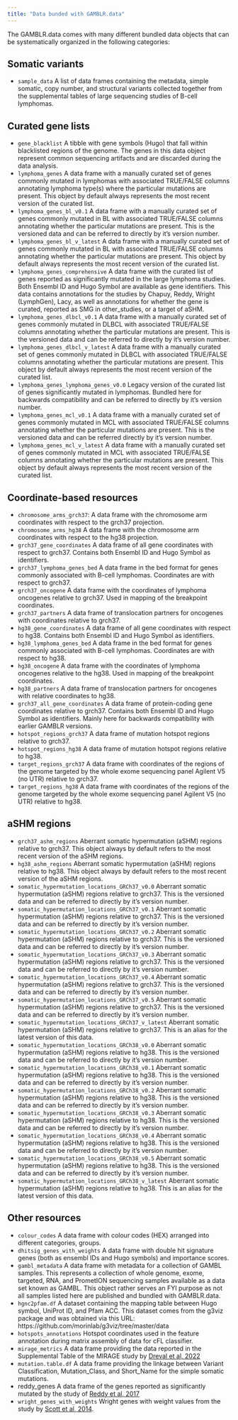 ```yaml
---
title: "Data bunded with GAMBLR.data"
---
```


The GAMBLR.data comes with many different bundled data objects that can be
systematically organized in the following categories:


## Somatic variants

* `sample_data` A list of data frames containing the metadata, simple somatic,
copy number, and structural variants collected together from the supplemental
tables of large sequencing studies of B-cell lymphomas.

## Curated gene lists

* `gene_blacklist` A tibble with gene symbols (Hugo) that fall within
blacklisted regions of the genome. The genes in this data object represent
common sequencing artifacts and are discarded during the data analysis.
* `lymphoma_genes`  A data frame with a manually curated set of genes commonly
mutated in lymphomas with associated TRUE/FALSE columns annotating lymphoma
type(s) where the particular mutations are present. This object by default always
represents the most recent version of the curated list.
* `lymphoma_genes_bl_v0.1` A data frame with a manually curated set of genes commonly
mutated in BL with associated TRUE/FALSE columns annotating whether the
particular mutations are present. This is the versioned data and can be referred to
directly by it's version number.
* `lymphoma_genes_bl_v_latest` A data frame with a manually curated set of genes
commonly mutated in BL with associated TRUE/FALSE columns annotating
whether the particular mutations are present. This object by default always
represents the most recent version of the curated list.
* `lymphoma_genes_comprehensive` A data frame with the curated list of genes
reported as significantly mutated in the large lymphoma studies. Both Ensembl ID
and Hugo Symbol are available as gene identifiers. This data contains annotations
for the studies by Chapuy, Reddy, Wright (LymphGen), Lacy, as well as annotations
for whether the gene is curated, reported as SMG in other_studies, or a target of aSHM.
* `lymphoma_genes_dlbcl_v0.1` A data frame with a manually curated set of genes
commonly mutated in DLBCL with associated TRUE/FALSE columns annotating
whether the particular mutations are present. This is the versioned data and
can be referred to directly by it's version number.
* `lymphoma_genes_dlbcl_v_latest` A data frame with a manually curated set of genes
commonly mutated in DLBCL with associated TRUE/FALSE columns annotating
whether the particular mutations are present. This object by default always
represents the most recent version of the curated list.
* `lymphoma_genes_lymphoma_genes_v0.0` Legacy version of the curated list of
genes significantly mutated in lymphomas. Bundled here for backwards compatibility
and can be referred to directly by it's version number.
* `lymphoma_genes_mcl_v0.1`  A data frame with a manually curated set of genes
commonly mutated in MCL with associated TRUE/FALSE columns annotating
whether the particular mutations are present. This is the versioned data and
can be referred directly by it's version number.
* `lymphoma_genes_mcl_v_latest` A data frame with a manually curated set of genes
commonly mutated in MCL with associated TRUE/FALSE columns annotating
whether the particular mutations are present. This object by default always
represents the most recent version of the curated list.

## Coordinate-based resources
* `chromosome_arms_grch37`: A data frame with the chromosome arm coordinates with
respect to the grch37 projection.
* `chromosome_arms_hg38` A data frame with the chromosome arm coordinates with
respect to the hg38 projection.
* `grch37_gene_coordinates` A data frame of all gene coordinates with respect to grch37. Contains
both Ensembl ID and Hugo Symbol as identifiers.
* `grch37_lymphoma_genes_bed` A data frame in the bed format for genes commonly
associated with B-cell lymphomas. Coordinates are with respect to grch37.
* `grch37_oncogene` A data frame with the coordinates of lymphoma oncogenes
relative to grch37. Used in mapping of the breakpoint coordinates.
* `grch37_partners` A data frame of translocation partners for oncogenes with
coordinates relative to grch37.
* `hg38_gene_coordinates` A data frame of all gene coordinates with respect to hg38. Contains
both Ensembl ID and Hugo Symbol as identifiers.
* `hg38_lymphoma_genes_bed` A data frame in the bed format for genes commonly
associated with B-cell lymphomas. Coordinates are with respect to hg38.
* `hg38_oncogene` A data frame with the coordinates of lymphoma oncogenes
relative to the hg38. Used in mapping of the breakpoint coordinates.
* `hg38_partners` A data frame of translocation partners for oncogenes with
relative coordinates to hg38.
* `grch37_all_gene_coordinates` A data frame of protein-coding gene coordinates relative to
grch37. Contains both Ensembl ID and Hugo Symbol as identifiers. Mainly here for
backwards compatibility with earlier GAMBLR versions.
* `hotspot_regions_grch37` A data frame of mutation hotspot regions relative to grch37.
* `hotspot_regions_hg38` A data frame of mutation hotspot regions relative to hg38.
* `target_regions_grch37` A data frame with coordinates of the regions
of the genome targeted by the whole exome sequencing panel Agilent V5
(no UTR) relative to grch37.
* `target_regions_hg38` A data frame with coordinates of the regions
of the genome targeted by the whole exome sequencing panel Agilent V5
(no UTR) relative to hg38.

## aSHM regions
* `grch37_ashm_regions` Aberrant somatic hypermutation (aSHM) regions relative
 to grch37. This object always by default refers to the most recent
version of the aSHM regions.
* `hg38_ashm_regions` Aberrant somatic hypermutation (aSHM) regions relative
 to hg38. This object always by default refers to the most recent
version of the aSHM regions.
* `somatic_hypermutation_locations_GRCh37_v0.0` Aberrant somatic hypermutation
(aSHM) regions relative to grch37. This is the versioned data and
can be referred to directly by it's version number.
* `somatic_hypermutation_locations_GRCh37_v0.1` Aberrant somatic hypermutation
(aSHM) regions relative to grch37. This is the versioned data and
can be referred to directly by it's version number.
* `somatic_hypermutation_locations_GRCh37_v0.2` Aberrant somatic hypermutation
(aSHM) regions relative to grch37. This is the versioned data and
can be referred to directly by it's version number.
* `somatic_hypermutation_locations_GRCh37_v0.3` Aberrant somatic hypermutation
(aSHM) regions relative to grch37. This is the versioned data and
can be referred to directly by it's version number.
* `somatic_hypermutation_locations_GRCh37_v0.4` Aberrant somatic hypermutation
(aSHM) regions relative to grch37. This is the versioned data and
can be referred to directly by it's version number.
* `somatic_hypermutation_locations_GRCh37_v0.5` Aberrant somatic hypermutation
(aSHM) regions relative to grch37. This is the versioned data and
can be referred to directly by it's version number.
* `somatic_hypermutation_locations_GRCh37_v_latest` Aberrant somatic hypermutation
(aSHM) regions relative to grch37. This is an alias for the latest version of
this data.
* `somatic_hypermutation_locations_GRCh38_v0.0` Aberrant somatic hypermutation
(aSHM) regions relative to hg38. This is the versioned data and
can be referred to directly by it's version number.
* `somatic_hypermutation_locations_GRCh38_v0.1` Aberrant somatic hypermutation
(aSHM) regions relative to hg38. This is the versioned data and
can be referred to directly by it's version number.
* `somatic_hypermutation_locations_GRCh38_v0.2` Aberrant somatic hypermutation
(aSHM) regions relative to hg38. This is the versioned data and
can be referred to directly by it's version number.
* `somatic_hypermutation_locations_GRCh38_v0.3` Aberrant somatic hypermutation
(aSHM) regions relative to hg38. This is the versioned data and
can be referred to directly by it's version number.
* `somatic_hypermutation_locations_GRCh38_v0.4` Aberrant somatic hypermutation
(aSHM) regions relative to hg38. This is the versioned data and
can be referred to directly by it's version number.
* `somatic_hypermutation_locations_GRCh38_v0.5` Aberrant somatic hypermutation
(aSHM) regions relative to hg38. This is the versioned data and
can be referred to directly by it's version number.
* `somatic_hypermutation_locations_GRCh38_v_latest` Aberrant somatic
hypermutation (aSHM) regions relative to hg38. This is an alias for the latest
version of this data.

## Other resources

* `colour_codes` A data frame with colour codes (HEX) arranged into different
categories, groups.
* `dhitsig_genes_with_weights` A data frame with double hit signature genes
(both as ensembl IDs and Hugo symbols) and importance scores.
* `gambl_metadata` A data frame with metadata for a collection of GAMBL samples.
This represents a collection of whole genome, exome, targeted, RNA, and
PrometION sequencing samples available as a data set known as GAMBL. This object
rather serves an FYI purpose as not all samples listed here are published and
bundled with GAMBLR.data.
* `hgnc2pfam.df` A dataset containing the mapping table between Hugo symbol,
UniProt ID, and Pfam ACC. This dataset comes from the g3viz package and was
obtained via this URL: https://github.com/morinlab/g3viz/tree/master/data
* `hotspots_annotations` Hotspot coordinates used in the feature annotation during
matrix assembly of data for cFL classifier.
* `mirage_metrics` A data frame providing the data reported in the Supplemental
Table of the MIRAGE study by [Dreval et al, 2022](https://doi.org/10.1182/blood.2022016095)
* `mutation.table.df` A data frame providing the linkage between Variant
Classification, Mutation_Class, and Short_Name for the simple somatic mutations.
* reddy_genes A data frame of the genes reported as significantly mutated by the
study of [Reddy et al, 2017](https://doi.org/10.1016/j.cell.2017.09.027)
* `wright_genes_with_weights` Wright genes with weight values from the study
by [Scott et al, 2014](https://10.1182/blood-2013-11-536433).
